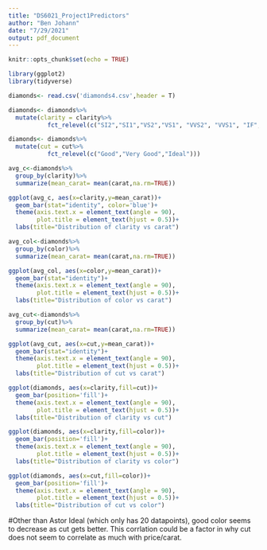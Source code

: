 ```yaml
---
title: "DS6021_Project1Predictors"
author: "Ben Johann"
date: "7/29/2021"
output: pdf_document
---
```


```r
knitr::opts_chunk$set(echo = TRUE)
```



```r
library(ggplot2)
library(tidyverse)

diamonds<- read.csv('diamonds4.csv',header = T)

diamonds<- diamonds%>%
  mutate(clarity = clarity%>%
           fct_relevel(c("SI2","SI1","VS2","VS1", "VVS2", "VVS1", "IF", "FL")))

diamonds<- diamonds%>%
  mutate(cut = cut%>%
           fct_relevel(c("Good","Very Good","Ideal")))
```


```r
avg_c<-diamonds%>%
  group_by(clarity)%>%
  summarize(mean_carat= mean(carat,na.rm=TRUE))

ggplot(avg_c, aes(x=clarity,y=mean_carat))+
  geom_bar(stat="identity", color='blue')+
  theme(axis.text.x = element_text(angle = 90),
        plot.title = element_text(hjust = 0.5))+
  labs(title="Distribution of clarity vs carat")
```

```r
avg_col<-diamonds%>%
  group_by(color)%>%
  summarize(mean_carat= mean(carat,na.rm=TRUE))

ggplot(avg_col, aes(x=color,y=mean_carat))+
  geom_bar(stat="identity")+
  theme(axis.text.x = element_text(angle = 90),
        plot.title = element_text(hjust = 0.5))+
  labs(title="Distribution of color vs carat")
```

```r
avg_cut<-diamonds%>%
  group_by(cut)%>%
  summarize(mean_carat= mean(carat,na.rm=TRUE))

ggplot(avg_cut, aes(x=cut,y=mean_carat))+
  geom_bar(stat="identity")+
  theme(axis.text.x = element_text(angle = 90),
        plot.title = element_text(hjust = 0.5))+
  labs(title="Distribution of cut vs carat")
```

```r
ggplot(diamonds, aes(x=clarity,fill=cut))+
  geom_bar(position='fill')+
  theme(axis.text.x = element_text(angle = 90),
        plot.title = element_text(hjust = 0.5))+
  labs(title="Distribution of clarity vs cut")
```

```r
ggplot(diamonds, aes(x=clarity,fill=color))+
  geom_bar(position='fill')+
  theme(axis.text.x = element_text(angle = 90),
        plot.title = element_text(hjust = 0.5))+
  labs(title="Distribution of clarity vs color")
```



```r
ggplot(diamonds, aes(x=cut,fill=color))+
  geom_bar(position='fill')+
  theme(axis.text.x = element_text(angle = 90),
        plot.title = element_text(hjust = 0.5))+
  labs(title="Distribution of cut vs color")
```
#Other than Astor Ideal (which only has 20 datapoints), good color seems to decrease as cut gets better. This corrlation could be a factor in why cut does not seem to correlate as much with price/carat.



